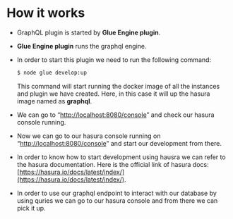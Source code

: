
<Meta title="Graphql Plugin Docs/How It Works" />


# How it works

- GraphQL plugin is started by **Glue Engine plugin**.



- **Glue Engine plugin** runs the graphql engine.



- In order to start this plugin we need to run the following command:
    
    ```bash
    $ node glue develop:up
    ```
    
    This command will start running the docker image of all the instances 
    and plugin we have created. Here, in this case it will up the hasura 
    image named as **graphql**.
    



    
- We can go to “[http://localhost:8080/console](http://localhost:8080/console)” and check our hasura console running.



- Now we can go to our hasura console running on “[http://localhost:8080/console](http://localhost:8080/console)” and start our development from there.



- In order to know how to start development using hausra we can refer to the hasura documentation. Here is the official link of hasura docs:
[https://hasura.io/docs/latest/index/](https://hasura.io/docs/latest/index/).



- In order to use our graphql endpoint to interact with our database by using quries  we can go to our hasura console and from there we can pick it up.
